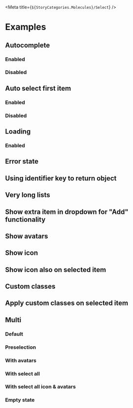 
<Meta title={`${StoryCategories.Molecules}/Select`} />

<Docs />

# Examples

## Autocomplete

### Enabled

<Canvas>
	<div class='h-80'>
		<p-select
			placeholder='Select an item'
			identifier-key='value'
			autocomplete-placeholder='Search...'
			items='[{"value":1,"text":"Value 1"},{"value":2,"text":"Value 2"},{"value":3,"text":"Value 3"},{"value":4,"text":"Value 4"},{"value":5,"text":"Value 5"},{"value":6,"text":"Value 6"}]'
		/>
	</div>
</Canvas>

### Disabled

<Canvas>
	<div class='h-52'>
		<p-select
			placeholder='Select an item'
			identifier-key='value'
			enable-autocomplete={false}
			items='[{"value":1,"text":"Value 1"},{"value":2,"text":"Value 2"},{"value":3,"text":"Value 3"}]'
		/>
	</div>
</Canvas>

## Auto select first item

### Enabled

<Canvas>
	<div class='h-52'>
		<p-select
			placeholder='Click me to search'
			identifier-key='value'
			items='[{"value":1,"text":"I will be selected automatically"},{"value":2,"text":"Value 2"},{"value":3,"text":"Value 3"}]'
		/>
	</div>
</Canvas>

### Disabled

<Canvas>
	<div class='h-52'>
		<p-select
			placeholder='I have no auto selection'
			identifier-key='value'
			auto-select-first={false}
			items='[{"value":1,"text":"Value 1"},{"value":2,"text":"Value 2"},{"value":3,"text":"Value 3"}]'
		/>
	</div>
</Canvas>

## Loading

### Enabled

<Canvas>
	<div class='h-52'>
		<p-select
			placeholder='Click me to show loading'
			identifier-key='value'
			auto-select-first={false}
			loading={true}
			items='[{"value":1,"text":"I will be selected automatically"},{"value":2,"text":"Value 2"},{"value":3,"text":"Value 3"}]'
		/>
	</div>
</Canvas>

## Error state

<Canvas>
	<div class='h-52'>
		<p-select
			placeholder='Click me to show loading'
			identifier-key='value'
			auto-select-first={false}
			error='This is an error'
			items='[{"value":1,"text":"I will be selected automatically"},{"value":2,"text":"Value 2"},{"value":3,"text":"Value 3"}]'
		/>
	</div>
</Canvas>

## Using identifier key to return object

<Canvas>
	<div class='h-52'>
		<p-select
			auto-select-first={true}
			value-key={false}
			identifier-key='value'
			items='[{"value":1,"text":"I will be selected automatically"},{"value":2,"text":"Value 2"},{"value":3,"text":"Value 3"}]'
		/>
	</div>
</Canvas>

## Very long lists

<Canvas>
	<div class='h-52'>
		<p-select
			auto-select-first={true}
			value-key={false}
			identifier-key='value'
			items='[{"value":1,"text":"I will be selected automatically"},{"value":2,"text":"Value 2"},{"value":3,"text":"Value 3"},{"value":4,"text":"Value 4"},{"value":5,"text":"Value 5"},{"value":6,"text":"Value 6"},{"value":7,"text":"Value 7"},{"value":8,"text":"Value 8"},{"value":9,"text":"Value 9"},{"value":10,"text":"Value 10"}]'
		/>
	</div>
</Canvas>

## Show extra item in dropdown for "Add" functionality

<Canvas>
	<div class='h-52'>
		<p-select
			placeholder='Click me to search'
			items='[{"value":1,"text":"Value 1"},{"value":2,"text":"Value 2"},{"value":3,"text":"Value 3"}]'
			show-add-item={true}
		/>
	</div>
</Canvas>

## Show avatars

<Canvas>
	<div class='flex h-52 flex-col gap-2'>
		<p-select
			value-key={false}
			identifier-key='value'
			placeholder='Please select some items'
			avatar-key='avatar'
			avatar-letters-key='letters'
			items='[{"value":1,"text":"Value 1","avatar":"https://images.unsplash.com/photo-1594815550232-e615b7a46f25?auto=format&fit=crop&crop=faces&w=150&h=150&q=80"},{"value":2,"text":"Value 2","letters":"JH"},{"value":3,"text":"Value 3","avatar":"https://images.unsplash.com/photo-1594815550232-e615b7a46f25?auto=format&fit=crop&crop=faces&w=150&h=150&q=80"}]'
		/>
	</div>
</Canvas>

## Show icon

<Canvas>
	<div class='flex h-52 flex-col gap-2'>
		<p-select
			value-key={false}
			identifier-key='value'
			placeholder='Please select some items'
			icon-key='icon'
			items='[{"value":1,"text":"Value 1","icon":"checkmark"},{"value":2,"text":"Value 2","icon":"person"},{"value":3,"text":"Value 3","icon":"company"}]'
		/>
	</div>
</Canvas>

## Show icon also on selected item

<Canvas>
	<div class='flex h-52 flex-col gap-2'>
		<p-select
			value-key={false}
			identifier-key='value'
			placeholder='Please select some items'
			icon-key='icon'
			show-icon-in-selected-item={true}
			items='[{"value":1,"text":"Value 1","icon":"checkmark"},{"value":2,"text":"Value 2","icon":"person"},{"value":3,"text":"Value 3","icon":"company"}]'
		/>
	</div>
</Canvas>

## Custom classes

<Canvas>
	<div class='flex h-52 flex-col gap-2'>
		<p-select
			value-key={false}
			identifier-key='value'
			placeholder='Please select some items'
			items='[{"value":1,"text":"Value 1","class":"text-positive"},{"value":2,"text":"Value 2","class":"text-unbiased"},{"value":3,"text":"Value 3","class":"text-negative"}]'
		/>
	</div>
</Canvas>

## Apply custom classes on selected item

<Canvas>
	<div class='flex h-52 flex-col gap-2'>
		<p-select
			value-key={false}
			identifier-key='value'
			placeholder='Please select some items'
			apply-class-on-selected-item={true}
			items='[{"value":1,"text":"Value 1","class":"text-positive"},{"value":2,"text":"Value 2","class":"text-unbiased"},{"value":3,"text":"Value 3","class":"text-negative"}]'
		/>
	</div>
</Canvas>

## Multi

### Default

<Canvas>
	<div class='flex h-52 flex-col gap-2'>
		<p-select
			multi
			value-key={false}
			identifier-key='value'
			placeholder='Please select some items'
			items='[{"value":1,"text":"Value 1"},{"value":2,"text":"Value 2"},{"value":3,"text":"Value 3"}]'
		/>
	</div>
</Canvas>

### Preselection

<Canvas>
	<div class='flex h-52 flex-col gap-2'>
		<p-select
			multi
			value-key={false}
			identifier-key='value'
			placeholder='Please select some items'
			items='[{"value":1,"text":"Value 1"},{"value":2,"text":"Value 2"},{"value":3,"text":"Value 3"}]'
			value='[{"value":1,"text":"Value 1"},{"value":2,"text":"Value 2"}]'
		/>
	</div>
</Canvas>

### With avatars

<Canvas>
	<div class='flex h-52 flex-col gap-2'>
		<p-select
			multi
			label='test'
			value-key={false}
			identifier-key='value'
			selection-display-key='minText'
			placeholder='I include avatars'
			avatar-key='avatar'
			avatar-letters-key='letters'
			items='[{"value":1,"text":"Value 1", "minText": "Val 1","avatar":"https://images.unsplash.com/photo-1594815550232-e615b7a46f25?auto=format&fit=crop&crop=faces&w=150&h=150&q=80"},{"value":2,"text":"Value 2","letters":"JH", "minText": "Val 2"},{"value":3,"text":"Value 3", "minText": "Val 3","avatar":"https://images.unsplash.com/photo-1594815550232-e615b7a46f25?auto=format&fit=crop&crop=faces&w=150&h=150&q=80"}]'
			value='[{"value":1,"text":"Value 1", "minText": "Val 1"}]'
		/>
	</div>
</Canvas>

### With select all

<Canvas>
	<div class='flex h-52 flex-col gap-2'>
		<p-select
			multi
			label='test'
			value-key={false}
			identifier-key='value'
			selection-display-key='minText'
			placeholder='I have a select all'
			enable-autocomplete={false}
			enable-select-all={true}
			avatar-key='avatar'
			avatar-letters-key='letters'
			items='[{"value":1,"text":"Value 1", "minText": "Val 1","avatar":"https://images.unsplash.com/photo-1594815550232-e615b7a46f25?auto=format&fit=crop&crop=faces&w=150&h=150&q=80"},{"value":2,"text":"Value 2","letters":"JH", "minText": "Val 2"},{"value":3,"text":"Value 3", "minText": "Val 3","avatar":"https://images.unsplash.com/photo-1594815550232-e615b7a46f25?auto=format&fit=crop&crop=faces&w=150&h=150&q=80"}]'
			value='[{"value":1,"text":"Value 1", "minText": "Val 1"}]'
		/>
	</div>
</Canvas>

### With select all icon & avatars

<Canvas>
	<div class='flex h-52 flex-col gap-2'>
		<p-select
			multi
			label='test'
			value-key={false}
			identifier-key='value'
			selection-display-key='minText'
			placeholder='I have an icon on my select all'
			enable-autocomplete={false}
			enable-select-all={true}
			select-all-icon='colleagues'
			avatar-key='avatar'
			avatar-letters-key='letters'
			items='[{"value":1,"text":"Value 1", "minText": "Val 1","avatar":"https://images.unsplash.com/photo-1594815550232-e615b7a46f25?auto=format&fit=crop&crop=faces&w=150&h=150&q=80"},{"value":2,"text":"Value 2","letters":"JH", "minText": "Val 2"},{"value":3,"text":"Value 3", "minText": "Val 3","avatar":"https://images.unsplash.com/photo-1594815550232-e615b7a46f25?auto=format&fit=crop&crop=faces&w=150&h=150&q=80"}]'
			value='[{"value":1,"text":"Value 1", "minText": "Val 1"}]'
		/>
	</div>
</Canvas>

### Empty state

<Canvas>
	<div class='flex h-52 flex-col gap-2'>
		<p-select
			value-key={false}
			identifier-key='value'
			placeholder='I am empty'
			enable-autocomplete={false}
			items='[]'
			value='[]'
		/>
	</div>
</Canvas>
